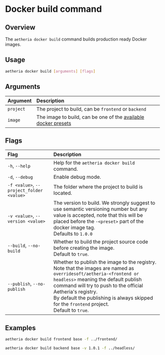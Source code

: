 # Docker build command

## Overview

The `aetheria docker build` command builds production ready Docker images.

## Usage

```bash
aetheria docker build [arguments] [flags]
```

## Arguments

| Argument  | Description                                                                         |
|:----------|:------------------------------------------------------------------------------------|
| `project` | The project to build, can be `frontend` or `backend`                                |
| `image`   | The image to build, can be one of the [available docker presets](../docker/presets) |

## Flags

| Flag                                     | Description                                                                                                                                                                                                                                                                                                                   |
|:-----------------------------------------|:------------------------------------------------------------------------------------------------------------------------------------------------------------------------------------------------------------------------------------------------------------------------------------------------------------------------------|
| `-h`, `--help`                           | Help for the `aetheria docker build` command.                                                                                                                                                                                                                                                                                 |
| `-d`, `--debug`                          | Enable debug mode.                                                                                                                                                                                                                                                                                                            |
| `-f <value>`, `--project_folder <value>` | The folder where the project to build is located.                                                                                                                                                                                                                                                                             |
| `-v <value>`, `--version <value>`        | The version to build. We strongly suggest to use semantic versioning number but any value is accepted, note that this will be placed before the `-<preset>` part of the docker image tag. <br/>Defaults to `1.0.0`                                                                                                            |
| `--build`, `--no-build`                  | Whether to build the project source code before creating the image. <br/>Default to `true`.                                                                                                                                                                                                                                   |
| `--publish`, `--no-publish`              | Whether to publish the image to the registry. Note that the images are named as `overridesoft/aetheria-<frontend or headless>` meaning the default publish command will try to push to the official Aetheria's registry. <br/>By default the publishing is always skipped for the `frontend` project. <br/>Default to `true`. |

## Examples

```bash title="Build the frontend base image where the frontend is located at ../frontend/"
aetheria docker build frontend base -f ../frontend/
```

```bash title="Build and publish the backend base image with version 1.0.1 where the headless backend is located at ../headless/"
aetheria docker build backend base -v 1.0.1 -f ../headless/
```
